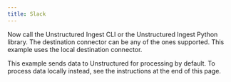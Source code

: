 ```yaml
---
title: Slack
---
```



<SharedContentSlack/>

Now call the Unstructured Ingest CLI or the Unstructured Ingest Python library. The destination connector can be any of the ones supported. This example uses the local destination connector.

This example sends data to Unstructured for processing by default. To process data locally instead, see the instructions at the end of this page.


<CodeGroup>
  <SlackSh />
  <SlackPyV2 />
</CodeGroup>


<SharedPartitionByAPIOSS/>